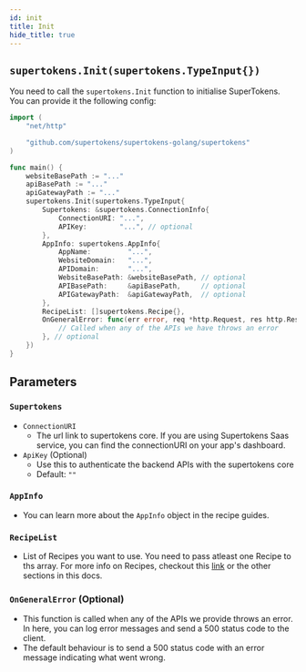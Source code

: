 ```yaml
---
id: init
title: Init
hide_title: true
---
```


## `supertokens.Init(supertokens.TypeInput{})`

You need to call the `supertokens.Init` function to initialise SuperTokens. You can provide it the following config:

```go
import (
	"net/http"

	"github.com/supertokens/supertokens-golang/supertokens"
)

func main() {
	websiteBasePath := "..."
	apiBasePath := "..."
	apiGatewayPath := "..."
	supertokens.Init(supertokens.TypeInput{
		Supertokens: &supertokens.ConnectionInfo{
			ConnectionURI: "...",
			APIKey:        "...", // optional
		},
		AppInfo: supertokens.AppInfo{
			AppName:         "...",
			WebsiteDomain:   "...",
			APIDomain:       "...",
			WebsiteBasePath: &websiteBasePath, // optional
			APIBasePath:     &apiBasePath,     // optional
			APIGatewayPath:  &apiGatewayPath,  // optional
		},
		RecipeList: []supertokens.Recipe{},
		OnGeneralError: func(err error, req *http.Request, res http.ResponseWriter) {
			// Called when any of the APIs we have throws an error
		}, // optional
	})
}
```

## Parameters
### `Supertokens`
- `ConnectionURI`
  - The url link to supertokens core. If you are using Supertokens Saas service, you can find the connectionURI on your app's dashboard.
- `ApiKey` (Optional)
  - Use this to authenticate the backend APIs with the supertokens core
  - Default: `""`
### ``AppInfo``
- You can learn more about the `AppInfo` object in the recipe guides.
### ``RecipeList``
- List of Recipes you want to use. You need to pass atleast one Recipe to ths array. For more info on Recipes, checkout this [link](/docs/community/recipes) or the other sections in this docs.
### `OnGeneralError` (Optional)
- This function is called when any of the APIs we provide throws an error. In here, you can log error messages and send a 500 status code to the client.
- The default behaviour is to send a 500 status code with an error message indicating what went wrong.
